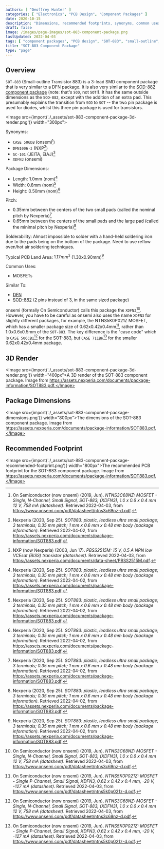 ```yaml
---
authors: [ "Geoffrey Hunter" ]
categories: [ "Electronics", "PCB Design", "Component Packages" ]
date: 2020-10-15
description: "Dimensions, recommended footprints, synonyms, common uses, thermal resistances and more info on the SOT-883 component package."
draft: false
image: /images/page-images/sot-883-component-package.png
lastUpdated: 2022-04-03
tags: [ "component packages", "PCB design", "SOT-883", "small-outline", "transistor", "DFN1006-3", "XDFN3", "SC-101" ]
title: "SOT-883 Component Package"
type: "page"
---
```



## Overview

`SOT-883` (Small-outline Transistor 883) is a 3-lead SMD component package that is very similar to a DFN package. It is also very similar to the [SOD-882 component package](/pcb-design/component-packages/sod-882-component-package/) (note: that's `SOD`, not `SOT`!). It has the same outside dimensions as the `SOD-882`, except with the addition of an extra pad. This presumably explains the transition from `SOD` to `SOT` -- the two pin package is used for diodes, whilst this three pin package is used for transistors.

<Image src={import('./_assets/sot-883-component-package-3d-render.png')} width="300px"></Image>

Synonyms:

* `CASE 506DB` (onsemi[^bib-on-semi-ntns3c68nz-ds])
* `DFN1006-3` (NXP[^bib-nexperia-sot-883])
* `SC-101` (JEITA, EIAJ)[^bib-nexperia-pbss2515m-ds]
* `XDFN3` (onsemi)

Package Dimensions:

* Length: 1.0mm (nom)[^bib-nexperia-sot-883]
* Width: 0.6mm (nom)[^bib-nexperia-sot-883]
* Height: 0.50mm (nom)[^bib-nexperia-sot-883]

Pitch:

* 0.35mm between the centers of the two small pads (called the nominal pitch by Nexperia)[^bib-nexperia-sot-883]
* 0.65mm between the centers of the small pads and the large pad (called the minimal pitch by Nexperia)[^bib-nexperia-sot-883]

Solderability: Almost impossible to solder with a hand-held soldering iron due to the pads being on the bottom of the package. Need to use reflow oven/hot air soldering techniques.

Typical PCB Land Area: $1.17mm^2$ (1.30x0.90mm)[^bib-nexperia-sot-883]

Common Uses:

* MOSFETs

Similar To:

* [DFN](/pcb-design/component-packages/dfn-component-package/)
* [SOD-882](/pcb-design/component-packages/sod-882-component-package/) (2 pins instead of 3, in the same sized package)

onsemi (formally On Semiconductor) calls this package the `XDFN3`[^bib-on-semi-ntns3c68nz-ds]. However, you have to be careful as onsemi also uses the name `XDFN3` for slightly different packages, for example, the NTNS5K0P021Z MOSFET, which has a smaller package size of 0.62x0.42x0.4mm[^bib-on-semi-ntns5k0p021z-ds], rather than 1.0x0.6x0.5mm of the `SOT-883`. The key difference is the "case code" which is `CASE 506CB1`[^bib-on-semi-ntns3c68nz-ds] for the SOT-883, but `CASE 711BH`[^bib-on-semi-ntns5k0p021z-ds] for the smaller 0.62x0.42x0.4mm package.

## 3D Render

<Image src={import('./_assets/sot-883-component-package-3d-render.png')} width="400px">A 3D render of the SOT-883 component package. Image from https://assets.nexperia.com/documents/package-information/SOT883.pdf.</Image>

## Package Dimensions

<Image src={import('./_assets/sot-883-component-package-dimensions.png')} width="800px">The dimensions of the SOT-883 component package. Image from https://assets.nexperia.com/documents/package-information/SOT883.pdf.</Image>

## Recommended Footprint

<Image src={import('./_assets/sot-883-component-package-recommended-footprint.png')} width="800px">The recommended PCB footprint for the SOT-883 component package. Image from https://assets.nexperia.com/documents/package-information/SOT883.pdf.</Image>

[^bib-nexperia-sot-883]:  Nexperia (2020, Sep 25). _SOT883: plastic, leadless ultra small package; 3 terminals; 0.35 mm pitch; 1 mm x 0.6 mm x 0.48 mm body (package information)_. Retrieved 2022-04-02, from https://assets.nexperia.com/documents/package-information/SOT883.pdf.
[^bib-nexperia-pbss2515m-ds]:  NXP (now Nexperia) (2003, Jun 17). _PBSS2515M: 15 V, 0.5 A NPN low VCEsat (BISS) transistor (datasheet)_. Retrieved 2022-04-03, from https://assets.nexperia.com/documents/data-sheet/PBSS2515M.pdf. 
[^bib-on-semi-ntns3c68nz-ds]:  On Semiconductor (now onsemi) (2019, Jun). _NTNS3C68NZ: MOSFET - Single, N-Channel, Small Signal, SOT-883, (XDFN3), 1.0 x 0.6 x 0.4 mm 12 V, 758 mA (datasheet)_. Retrieved 2022-04-03, from https://www.onsemi.com/pdf/datasheet/ntns3c68nz-d.pdf.
[^bib-on-semi-ntns5k0p021z-ds]:  On Semiconductor (now onsemi) (2019, Jun). _NTNS5K0P021Z: MOSFET - Single P-Channel, Small Signal, XDFN3, 0.62 x 0.42 x 0.4 mm, -20 V, -127 mA (datasheet)_. Retrieved 2022-04-03, from https://www.onsemi.com/pdf/datasheet/ntns5k0p021z-d.pdf.
